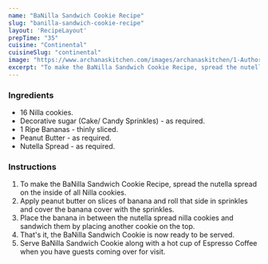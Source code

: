 ---
name: "BaNilla Sandwich Cookie Recipe"
slug: "banilla-sandwich-cookie-recipe"
layout: 'RecipeLayout'
prepTime: "35"
cuisine: "Continental"
cuisineSlug: "continental"
image: "https://www.archanaskitchen.com/images/archanaskitchen/1-Author/Rupal_Patel/BaNilla_Sandwich_Cookie_Recipe-1.jpg"
excerpt: "To make the BaNilla Sandwich Cookie Recipe, spread the nutella spread on the inside of all Nilla cookies"
---

### Ingredients

- 16 Nilla cookies.
- Decorative sugar (Cake/ Candy Sprinkles) - as required.
- 1 Ripe Bananas - thinly sliced.
- Peanut Butter - as required.
- Nutella Spread - as required.

### Instructions

1. To make the BaNilla Sandwich Cookie Recipe, spread the nutella spread on the inside of all Nilla cookies.
1. Apply peanut butter on slices of banana and roll that side in sprinkles and cover the banana cover with the sprinkles.
1. Place the banana in between the nutella spread nilla cookies and sandwich them by placing another cookie on the top.
1. That's it, the BaNilla Sandwich Cookie is now ready to be served.
1. Serve BaNilla Sandwich Cookie along with a hot cup of Espresso Coffee when you have guests coming over for visit.
